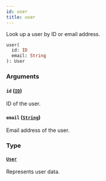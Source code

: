 ```yaml
---
id: user
title: user
---
```


Look up a user by ID or email address.

```graphql
user(
  id: ID
  email: String
): User

```

### Arguments

#### `id` ([`ID`](../../../developer/api-reference/scalars/id))

ID of the user.

#### `email` ([`String`](../../../developer/api-reference/scalars/string))

Email address of the user.

### Type

#### [`User`](../../../developer/api-reference/objects/user)

Represents user data.
